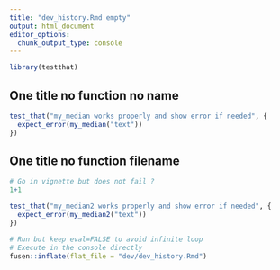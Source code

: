 ```yaml
---
title: "dev_history.Rmd empty"
output: html_document
editor_options: 
  chunk_output_type: console
---
```


```r
library(testthat)
```

## One title no function no name

```r
test_that("my_median works properly and show error if needed", {
  expect_error(my_median("text"))
})
```

## One title no function filename

```r
# Go in vignette but does not fail ?
1+1
```


```r
test_that("my_median2 works properly and show error if needed", {
  expect_error(my_median2("text"))
})
```


```r
# Run but keep eval=FALSE to avoid infinite loop
# Execute in the console directly
fusen::inflate(flat_file = "dev/dev_history.Rmd")
```
